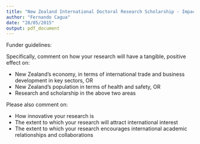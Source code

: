 ```yaml
---
title: "New Zealand International Doctoral Research Scholarship - Impact Statement"
author: "Fernando Cagua"
date: "28/05/2015"
output: pdf_document
---
```


Funder guidelines:  

Specifically, comment on how your research will have a tangible, positive effect on: 

* New Zealand’s economy, in terms of international trade and business development in key sectors, OR
* New Zealand’s population in terms of health and safety, OR
* Research and scholarship in the above two areas

Please also comment on:

 - How innovative your research is
 - The extent to which your research will attract international interest 
 - The extent to which your research encourages international academic relationships and collaborations